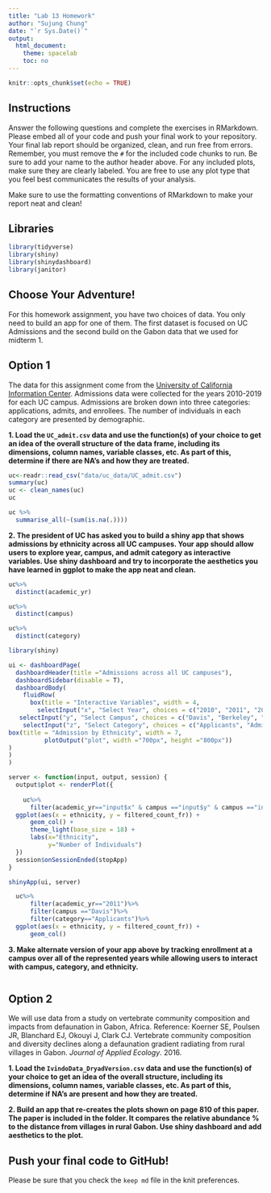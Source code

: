 ```yaml
---
title: "Lab 13 Homework"
author: "Sujung Chung"
date: "`r Sys.Date()`"
output:
  html_document:
    theme: spacelab
    toc: no
---
```


```r
knitr::opts_chunk$set(echo = TRUE)
```

## Instructions
Answer the following questions and complete the exercises in RMarkdown. Please embed all of your code and push your final work to your repository. Your final lab report should be organized, clean, and run free from errors. Remember, you must remove the `#` for the included code chunks to run. Be sure to add your name to the author header above. For any included plots, make sure they are clearly labeled. You are free to use any plot type that you feel best communicates the results of your analysis.  

Make sure to use the formatting conventions of RMarkdown to make your report neat and clean!  

## Libraries
```r
library(tidyverse)
library(shiny)
library(shinydashboard)
library(janitor)
```

## Choose Your Adventure!
For this homework assignment, you have two choices of data. You only need to build an app for one of them. The first dataset is focused on UC Admissions and the second build on the Gabon data that we used for midterm 1.  

## Option 1
The data for this assignment come from the [University of California Information Center](https://www.universityofcalifornia.edu/infocenter). Admissions data were collected for the years 2010-2019 for each UC campus. Admissions are broken down into three categories: applications, admits, and enrollees. The number of individuals in each category are presented by demographic.  

**1. Load the `UC_admit.csv` data and use the function(s) of your choice to get an idea of the overall structure of the data frame, including its dimensions, column names, variable classes, etc. As part of this, determine if there are NA's and how they are treated.**  
```r
uc<-readr::read_csv("data/uc_data/UC_admit.csv")
summary(uc)
uc <- clean_names(uc)
uc
```
```r
uc %>% 
  summarise_all(~(sum(is.na(.))))
```

**2. The president of UC has asked you to build a shiny app that shows admissions by ethnicity across all UC campuses. Your app should allow users to explore year, campus, and admit category as interactive variables. Use shiny dashboard and try to incorporate the aesthetics you have learned in ggplot to make the app neat and clean.**
```r
uc%>%
  distinct(academic_yr)
```
```r
uc%>%
  distinct(campus)
```
```r
uc%>%
  distinct(category)
```

```r
library(shiny)

ui <- dashboardPage(
  dashboardHeader(title ="Admissions across all UC campuses"),
  dashboardSidebar(disable = T),
  dashboardBody(
    fluidRow(
      box(title = "Interactive Variables", width = 4,
        selectInput("x", "Select Year", choices = c("2010", "2011", "2012", "2013", "2014" , "2015", "2016", "2017", "2018", "2019")),
   selectInput("y", "Select Campus", choices = c("Davis", "Berkeley", "Irvine", "Los_Angeles","Merced","Riverside","San_Diego","Santa_Barbara", "Santa_Cruz")),
    selectInput("z", "Select Category", choices = c("Applicants", "Admits", "Enrollees"))),
box(title = "Admission by Ethnicity", width = 7,
          plotOutput("plot", width ="700px", height ="800px"))
)
)
)

server <- function(input, output, session) {
  output$plot <- renderPlot({
    
    uc%>%
      filter(academic_yr=="input$x" & campus =="input$y" & campus =="input$z")%>%
  ggplot(aes(x = ethnicity, y = filtered_count_fr)) +
      geom_col() + 
      theme_light(base_size = 18) +
      labs(x="Ethnicity",
           y="Number of Individuals")
  })
  session$onSessionEnded(stopApp)
}

shinyApp(ui, server)
```

```r
  uc%>%
      filter(academic_yr=="2011")%>%
      filter(campus =="Davis")%>%
      filter(category=="Applicants")%>%
  ggplot(aes(x = ethnicity, y = filtered_count_fr)) +
      geom_col()
```

**3. Make alternate version of your app above by tracking enrollment at a campus over all of the represented years while allowing users to interact with campus, category, and ethnicity.**  
```r

```


## Option 2
We will use data from a study on vertebrate community composition and impacts from defaunation in Gabon, Africa. Reference: Koerner SE, Poulsen JR, Blanchard EJ, Okouyi J, Clark CJ. Vertebrate community composition and diversity declines along a defaunation gradient radiating from rural villages in Gabon. _Journal of Applied Ecology_. 2016.   

**1. Load the `IvindoData_DryadVersion.csv` data and use the function(s) of your choice to get an idea of the overall structure, including its dimensions, column names, variable classes, etc. As part of this, determine if NA's are present and how they are treated.**  

**2. Build an app that re-creates the plots shown on page 810 of this paper. The paper is included in the folder. It compares the relative abundance % to the distance from villages in rural Gabon. Use shiny dashboard and add aesthetics to the plot.  **  

## Push your final code to GitHub!
Please be sure that you check the `keep md` file in the knit preferences. 